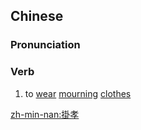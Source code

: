 {{also|挂孝}}
==Chinese==
{{zh-forms|s=挂孝}}

===Pronunciation===
{{zh-pron
|m=guàxiào
|mn=kòa-hà
|cat=v
}}

===Verb===
{{zh-verb}}

# {{lb|zh|archaic}} to [[wear]] [[mourning]] [[clothes]]

[[zh-min-nan:掛孝]]